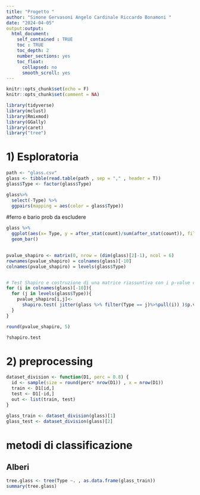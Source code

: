 ```yaml
---
title: "Progetto "
author: "Simone Gervasoni Angelo Cardinale Riccardo Bonamoni "
date: "2024-04-05"
output:output: 
  html_document:
    self_contained : TRUE
    toc : TRUE
    toc_depth: 2 
    number_sections: yes
    toc_float: 
      collapsed: no
      smooth_scroll: yes
---
```



```r
knitr::opts_chunk$set(echo = F)
knitr::opts_chunk$set(comment = NA)

```

```r
library(tidyverse)
library(mclust)
library(Rmixmod)
library(GGally)
library(caret)
library("tree")
```
# 1) Esploratoria



```r
path <- "glass.csv"
glass <- tibble(read.table(path , sep = "," , header = T))
glass$Type <- factor(glass$Type)
```





```r
glass%>%
  select(-Type) %>%
  ggpairs(mapping = aes(color = glass$Type))  
```
#ferro e bario prob da escludere 


```r
glass %>%
  ggplot(aes(x= Type, y = after_stat(count)/sum(after_stat(count)), fill = Type)) + 
  geom_bar()
 
```





```r
pvalue_shapiro <- matrix(0, nrow = (dim(glass)[2]-1), ncol = 6)
rownames(pvalue_shapiro) = colnames(glass)[-10]
colnames(pvalue_shapiro) = levels(glass$Type)


# Test Shapiro e costruzione di una matrice riassuntiva con i p-value condizionati alla classe
for (i in colnames(glass)[-10]){
  for (j in levels(glass$Type)){
    pvalue_shapiro[i,j]<-
      shapiro.test( jitter(glass %>% filter(Type == j)%>%pull(i)) )$p.value
  }
}

round(pvalue_shapiro, 5)

?shapiro.test
```


# 2) preprocessing

```r
dataset_division <- function(D1, perc = 0.8) {
  id <- sample(size = round(perc* nrow(D1)) , x = nrow(D1))
  train <- D1[id,]
  test <- D1[-id,]
  out <- list(train, test)
}

glass_train <- dataset_division(glass)[1]
glass_test <- dataset_division(glass)[2]
```




# metodi di classificazione




## Alberi
```r
 
tree.glass <- tree(Type ~. , as.data.frame(glass_train))
summary(tree.glass)
```


